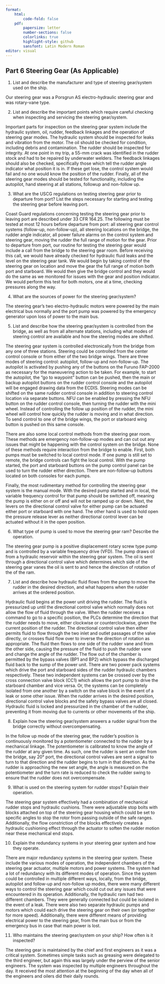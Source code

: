 ```yaml
---
format:
    html: 
        code-fold: false
    pdf:
        papersize: letter
        number-sections: false
        colorlinks: true
        highlight-style: github
        sansfont: Latin Modern Roman
editor: visual
---
```


## Part 6 Steering Gear (As Applicable)

1.  List and describe the manufacturer and type of steering gear/system used on the ship.

Our steering gear was a Porsgrun AS electro-hydraulic steering gear and was rotary-vane type.

2.  List and describe the important points which require careful checking when inspecting and servicing the steering gear/system.

Important parts for inspection on the steering gear system include the hydraulic system, oil, rudder, feedback linkages and the operation of steering gear modes. The hydraulic system should be inspected for leaks and vibration from the motor. The oil should be checked for condition, including debris and contamination. The rudder should be inspected for integrity. At one point in my trip, a 55-mm crack was identified in the rudder stock and had to be repaired by underwater welders. The feedback linkages should also be checked, specifically those which tell the rudder angle indicator what position it is in. If these get lose, the control system would fail and no one would know the position of the rudder. Finally, all of the steering gear modes should be tested for functionality, including the autopilot, hand steering at all stations, followup and non-follow up.

3.  What are the USCG regulations on testing steering gear prior to departure from port? List the steps necessary for starting and testing the steering gear before leaving port.

Coast Guard regulations concerning testing the steering gear prior to leaving port are described under 33 CFR 164.25. The following must be tested at most 12 hours before departure from port: all steering gear control systems (follow-up, non-follow-up), all steering locations on the bridge, the rudder angle indicator, all power failure alarms on the control system and steering gear, moving the rudder the full range of motion for the gear. Prior to departure from port, our routine for testing the steering gear would include a call from the bridge to the steering gear room. Before receiving this call, we would have already checked for hydraulic fluid leaks and the level on the steering gear tank. We would begin by taking control of the steering gear on location and move the gear the full range of motion both port and starboard. We would then give the bridge control and they would do the same as we monitored for issues with the gear and position indicator. We would perform this test for both motors, one at a time, checking pressures along the way.

4.	What are the sources of power for the steering gear/system?

The steering gear's two electro-hydraulic motors were powered by the main electrical bus normally and the port pump was powered by the emergency generator upon loss of power to the main bus. 

5.	List and describe how the steering gear/system is controlled from the bridge, as well as from all alternate stations, including what modes of steering control are available and how the steering modes are shifted.

The steering gear system is controlled electronically from the bridge from any one of three stations. Steering could be controlled from the center control console or from either of the two bridge wings. There are three modes of steering control: autopilot, follow-up and non-follow-up. The autopilot is activated by pushing any of the buttons on the Furuno FAP-2000 as necessary for the maneuvering action to be taken. For example, to start the autopilot, the "go to waypoint" button can be pushed, then the main or backup autopilot buttons on the rudder control console and the autopilot will be engaged drawing data from the ECDIS. Steering modes can be shifted on the same rudder control console in addition to steering control location via separate buttons. NFU can be enabled by pressing the NFU button on the rudder control console, then turning the rudder with the mini wheel. Instead of controlling the follow up position of the rudder, the mini wheel will control how quickly the rudder is moving and in what direction. To send control to one of the bridge wings, the port or starboard wing button is pushed on this same console.

There are also some local control methods from the steering gear room. These methods are emergency non-follow-up modes and can cut out any issues that might be happening with the control system on the bridge. None of these methods require interaction from the bridge to enable. First, both pumps must be switched to local control mode. If one pump is still set to remote, the bridge controls can fight the local control. With the pump started, the port and starboard buttons on the pump control panel can be used to turn the rudder either direction. There are non-follow-up buttons located on both consoles for each pumps.

Finally, the most rudimentary method for controlling the steering gear system is the manual mode. With the desired pump started and in local, the variable frequency control for that pump should be switched off, meaning the pump is either on or off and will not be ramped up or down. Next, the levers on the directional control valve for either pump can be actuated either port or starboard with one hand. The other hand is used to hold open the pressure release lever as neither directional control lever can be actuated without it in the open position. 

6.	What type of pump is used to move the steering gear ram?  Describe the operation. 

The steering gear pump is a positive displacement rotary screw type pump and is controlled by a variable frequency drive (VFD). The pump draws oil from a hydraulic reservoir within the steering gear system. The oil is sent through a directional control valve which determines which side of the steering gear vanes the oil is sent to and hence the direction of rotation of the of the ram.

7.	List and describe how hydraulic fluid flows from the pump to move the rudder in the desired direction, and what happens when the rudder arrives at the ordered position.

Hydraulic fluid begins at the power unit driving the rudder. The fluid is pressurized up until the directional control valve which normally does not allow the flow of fluid through the valve. When the rudder receives a command to go to a specific position, the PLCs determine the direction that the rudder needs to move, either clockwise or counterclockwise, given the current position of the rudder. The directional control valve then either permits fluid to flow through the two inlet and outlet passages of the valve directly, or crosses fluid flow over to inverse the direction of rotation as appropriate. The fluid then flows to one side of the rudder vane and from the other side, causing the pressure of the fluid to push the rudder vane and change the angle of the rudder. The flow out of the chamber is permitted by the bypass valves (BP1 and BP2) which bypass the discharged fluid back to the sump of the power unit. There are two power pack systems which drive the port and starboard sides of the rudder hydraulic chambers respectively. These two independent systems can be crossed over by the cross connection valve block (CC1) which allows the port pump to drive the starboard chamber and vice versa. Or, the systems can be completely isolated from one another by a switch on the valve block in the event of a leak or some other issue. When the rudder arrives in the desired position, directional control valve blocks and the safety bypass valves are all closed. Hydraulic fluid is locked and pressurized in the chamber of the rudder, preventing it from moving due to currents or other movements of the ship. 

8.	Explain how the steering gear/system answers a rudder signal from the bridge correctly without overcompensating.

In the follow up mode of the steering gear, the rudder's position is continuously monitored by a potentiometer connected to the rudder by a mechanical linkage. The potentiometer is calibrated to know the angle of the rudder at any given time. As such, one the rudder is sent an order from the bridge, say 20° port, the directional control valves are sent a signal to turn to that direction and the rudder begins to turn in that direction. As the rudder is approaching the new set angle, the angle is measured on the potentiometer and the turn rate is reduced to check the rudder swing to ensure that the rudder does not overcompensate.

9.	What is used on the steering system for rudder stops? Explain their operation.

The steering gear system effectively had a combination of mechanical rudder stops and hydraulic cushions. There were adjustable stop bolts with blocks attached on top of the steering gear housing which could be set to specific angles to stop the rotor from passing outside of the safe ranges. Additionally, the flow constriction of the blocks effectively creates a hydraulic cushioning effect through the actuator to soften the rudder motion near these mechanical end stops.

10.	Explain the redundancy systems in your steering gear system and how they operate.

There are major redundancy systems in the steering gear system. These include the various modes of operation, the independent chambers of the steering gear actuator, multiple motors and power systems. The system had a lot of redundancy with its different modes of operation. Since the system could be controlled in multiple different ways, locally, from the bridge, autopilot and follow-up and non-follow up modes, there were many different ways to control the steering gear which could cut out any issues that were encountered in its operation. Additionally, the hydraulic ram had two different chambers. They were generally connected but could be isolated in the event of a leak. There were also two separate hydraulic pumps and motors which could each drive the steering gear on their own (or together for more speed). Additionally, there were different means of providing electrical power to the steering gear, from the main bus or from the emergency bus in case that main power is lost.

11.	Who maintains the steering gear/system on your ship? How often is it inspected?

The steering gear is maintained by the chief and first engineers as it was a critical system. Sometimes simple tasks such as greasing were delegated to the third engineer, but again this was largely under the perview of the senior engineers. The system was inspected by multiple engineers throughout the day. It received the most attention at the beginning of the day when all of the engineers and oilers did their daily rounds.